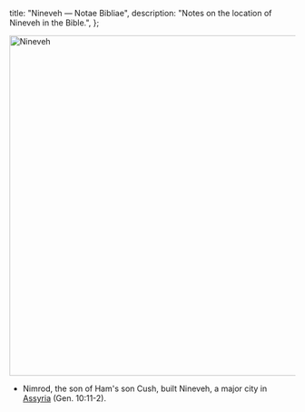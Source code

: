   title: "Nineveh — Notae Bibliae",
  description: "Notes on the location of Nineveh in the Bible.",
};

<Initial text="Nineveh"/>

<Image
  className="sepia rounded"
  src="/places/nineveh.jpg"
  alt="Nineveh"
  width="600"
  height="600"
/>

- Nimrod, the son of Ham's son Cush, built Nineveh, a major city in [Assyria](/places/old-testament/genesis/assyria) (Gen. 10:11-2).
